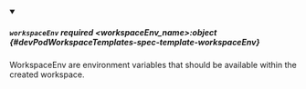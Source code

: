 


<details className="config-field" data-expandable="true" open>
<summary>

##### `workspaceEnv` <span className="config-field-required" data-required="false">required</span> <span className="config-field-type">&lt;workspaceEnv_name&gt;:object</span> <span className="config-field-default"></span> <span className="config-field-enum"></span> {#devPodWorkspaceTemplates-spec-template-workspaceEnv}

WorkspaceEnv are environment variables that should be available within the created workspace.

</summary>

<PartialWorkspaceEnvreference />


</details>
